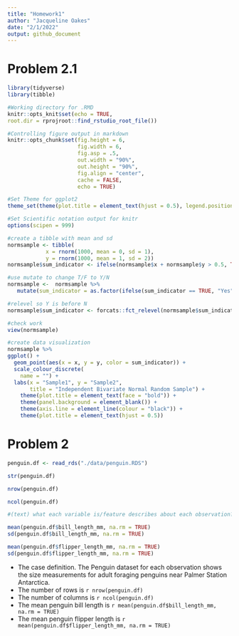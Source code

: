 ```yaml
---
title: "Homework1"
author: "Jacqueline Oakes"
date: "2/1/2022"
output: github_document
---
```


# Problem 2.1
```r
library(tidyverse)
library(tibble)

#Working directory for .RMD
knitr::opts_knit$set(echo = TRUE,
root.dir = rprojroot::find_rstudio_root_file())

#Controlling figure output in markdown
knitr::opts_chunk$set(fig.height = 6, 
                      fig.width = 6, 
                      fig.asp = .5, 
                      out.width = "90%",
                      out.height = "90%",
                      fig.align = "center",
                      cache = FALSE,
                      echo = TRUE)

#Set Theme for ggplot2
theme_set(theme(plot.title = element_text(hjust = 0.5), legend.position = "bottom")) 

#Set Scientific notation output for knitr
options(scipen = 999)
```


```r
#create a tibble with mean and sd
normsample <- tibble(
            x = rnorm(1000, mean = 0, sd = 1),
            y = rnorm(1000, mean = 1, sd = 2))
normsample$sum_indicator <- ifelse(normsample$x + normsample$y > 0.5, TRUE, FALSE)

#use mutate to change T/F to Y/N
normsample <-  normsample %>%
   mutate(sum_indicator = as.factor(ifelse(sum_indicator == TRUE, "Yes", "No")))

#relevel so Y is before N 
normsample$sum_indicator <- forcats::fct_relevel(normsample$sum_indicator, "Yes")

#check work
view(normsample)

#create data visualization
normsample %>%
ggplot() +
  geom_point(aes(x = x, y = y, color = sum_indicator)) +
  scale_colour_discrete(
    name = "") +
  labs(x = "Sample1", y = "Sample2",
       title = "Independent Bivariate Normal Random Sample") +
    theme(plot.title = element_text(face = "bold")) +
    theme(panel.background = element_blank()) +
    theme(axis.line = element_line(colour = "black")) +
    theme(plot.title = element_text(hjust = 0.5))
```

# Problem 2
```r
penguin.df <- read_rds("./data/penguin.RDS")

str(penguin.df)

nrow(penguin.df)

ncol(penguin.df)

#(text) what each variable is/feature describes about each observation?

mean(penguin.df$bill_length_mm, na.rm = TRUE)
sd(penguin.df$bill_length_mm, na.rm = TRUE)

mean(penguin.df$flipper_length_mm, na.rm = TRUE)
sd(penguin.df$flipper_length_mm, na.rm = TRUE)

```

* The case definition. The Penguin dataset for each observation shows the size measurements for adult foraging penguins near Palmer Station Antarctica.
* The number of rows is `r nrow(penguin.df)`
* The number of columns is `r ncol(penguin.df)`
* The mean penguin bill length is `r mean(penguin.df$bill_length_mm, na.rm = TRUE)`
* The mean penguin flipper length is `r mean(penguin.df$flipper_length_mm, na.rm = TRUE)`
